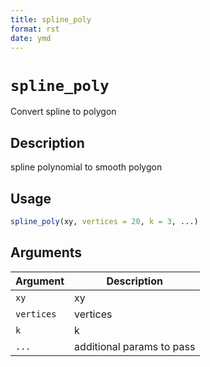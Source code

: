 ```yaml
--- 
title: spline_poly 
format: rst 
date: ymd 
--- 
```

# `spline_poly`

Convert spline to polygon


## Description

spline polynomial to smooth polygon


## Usage

```r
spline_poly(xy, vertices = 20, k = 3, ...)
```


## Arguments

Argument      |Description
------------- |----------------
`xy`     |     xy
`vertices`     |     vertices
`k`     |     k
`...`     |     additional params to pass


